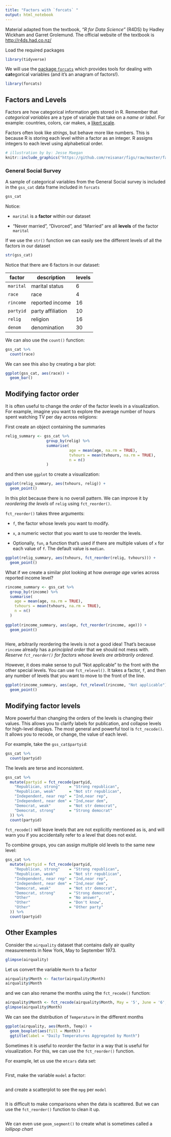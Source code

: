 ---
title: "Factors with `forcats` "
output: html_notebook
---

Material adapted from the textbook, _"R for Data Science"_ (R4DS) by Hadley Wickham and Garret Grolemund. The official website of the textbook is <http://r4ds.had.co.nz/>



Load the required packages 

```{r, message=FALSE}
library(tidyverse)
```

We will use the [package `forcats`](https://forcats.tidyverse.org/) which provides tools for dealing with **cat**egorical variables (and it's an anagram of factors!).

```{r}
library(forcats)
```


## Factors and Levels


Factors are how categorical information gets stored in R. Remember that _categorical variables_ are a type of variable that take on a _name or label_. For example: countries, colors, car makes, a [likert scale](https://en.wikipedia.org/wiki/Likert_scale).


Factors often look like _strings_, but behave more like numbers. This is because R is storing each level within a factor as an integer. R assigns integers to each level using alphabetical order.

```{r, echo = FALSE, eval = TRUE}
# illustration by by: Jesse Maegan
knitr::include_graphics("https://github.com/reisanar/figs/raw/master/factors_example.png")
```



### General Social Survey

A sample of categorical variables from the General Social survey is included in the `gss_cat` data frame included in `forcats`

```{r}
gss_cat
```


Notice: 

- `marital` is a **factor** within our dataset

- "Never married", "Divorced", and "Married" are all **levels** of the factor `marital`

If we use the `str()` function we can easily see the different levels of all the factors in our dataset

```{r}
str(gss_cat)
```

Notice that there are 6 factors in our dataset: 

factor      | description                 | levels
------------|-----------------------------|--------------
`marital`   | marital status              | 6
`race`      | race                        | 4      
`rincome`   | reported income             | 16
`partyid`   | party affiliation           | 10
`relig`     | religion                    | 16
`denom`     | denomination                | 30


We can also use the `count()` function:

```{r}
gss_cat %>%
  count(race)
```

We can see this also by creating a bar plot:

```{r}
ggplot(gss_cat, aes(race)) +
  geom_bar()
```


## Modifying factor order

It is often useful to change the _order_ of the factor levels in a visualization. For example, imagine you want to explore the average number of hours spent watching TV per day across religions:

First create an object containing the summaries

```{r}
relig_summary <- gss_cat %>%
                  group_by(relig) %>%
                  summarise(
                            age = mean(age, na.rm = TRUE),
                            tvhours = mean(tvhours, na.rm = TRUE),
                            n = n()
                  )
```

and then use `ggplot` to create a visualization:

```{r}
ggplot(relig_summary, aes(tvhours, relig)) + 
  geom_point()
```


In this plot because there is no overall pattern. We can improve it by _reordering the levels_ of `relig` using `fct_reorder()`. 

`fct_reorder()` takes three arguments:

- `f`, the factor whose levels you want to modify.

- `x`, a numeric vector that you want to use to reorder the levels.

- Optionally, `fun`, a function that's used if there are multiple values of `x` for each value of `f`. The default value is `median`.

```{r}
ggplot(relig_summary, aes(tvhours, fct_reorder(relig, tvhours))) +
  geom_point()
```

What if we create a similar plot looking at how _average age_ varies across reported income level?


```{r}
rincome_summary <- gss_cat %>%
  group_by(rincome) %>%
  summarise(
    age = mean(age, na.rm = TRUE),
    tvhours = mean(tvhours, na.rm = TRUE),
    n = n()
  )
  
ggplot(rincome_summary, aes(age, fct_reorder(rincome, age))) +
  geom_point()
  
```

Here, arbitrarily reordering the levels is not a good idea! That's because `rincome` already has a _principled order_ that we should not mess with. _Reserve `fct_reorder()` for factors whose levels are arbitrarily ordered._

However, it does make sense to pull "Not applicable" to the front with the other special levels. You can use `fct_relevel()`. It takes a factor, `f`, and then any number of levels that you want to move to the front of the line.

```{r}
ggplot(rincome_summary, aes(age, fct_relevel(rincome, "Not applicable"))) +
  geom_point()
```



## Modifying factor levels

More powerful than changing the orders of the levels is changing their values. This allows you to clarify labels for publication, and collapse levels for high-level displays. The most general and powerful tool is `fct_recode()`. It allows you to recode, or change, the value of each level. 

For example, take the `gss_cat$partyid`:

```{r}
gss_cat %>% 
  count(partyid)

```

The levels are terse and inconsistent. 

```{r}
gss_cat %>%
  mutate(partyid = fct_recode(partyid,
    "Republican, strong"    = "Strong republican",
    "Republican, weak"      = "Not str republican",
    "Independent, near rep" = "Ind,near rep",
    "Independent, near dem" = "Ind,near dem",
    "Democrat, weak"        = "Not str democrat",
    "Democrat, strong"      = "Strong democrat"
  )) %>%
  count(partyid)
```

`fct_recode()` will leave levels that are not explicitly mentioned as is, and will warn you if you accidentally refer to a level that does not exist.

To combine groups, you can assign multiple old levels to the same new level:

```{r}
gss_cat %>%
  mutate(partyid = fct_recode(partyid,
    "Republican, strong"    = "Strong republican",
    "Republican, weak"      = "Not str republican",
    "Independent, near rep" = "Ind,near rep",
    "Independent, near dem" = "Ind,near dem",
    "Democrat, weak"        = "Not str democrat",
    "Democrat, strong"      = "Strong democrat",
    "Other"                 = "No answer",
    "Other"                 = "Don't know",
    "Other"                 = "Other party"
  )) %>%
  count(partyid)
```



## Other Examples

Consider the `airquality` dataset that contains daily air quality measurements in New York, May to September 1973.


```{r}
glimpse(airquality)
```

Let us convert the variable `Month` to a factor

```{r}
airquality$Month <- factor(airquality$Month)
airquality$Month

```

and we can also rename the months using the `fct_recode()` function:

```{r}
airquality$Month <- fct_recode(airquality$Month, May = '5', June = '6', July = '7', Aug = '8', Sept = '9')
glimpse(airquality$Month)

```


We can see the distribution of `Temperature` in the different months

```{r}
ggplot(airquality, aes(Month, Temp)) +
  geom_boxplot(aes(fill = Month)) +
  ggtitle(label = "Daily Temperatures Aggregated by Month")

```



Sometimes it is useful to _reorder_ the factor in a way that is useful for visualization. For this, we can use the `fct_reorder()` function.

For example, let us use the `mtcars` data set:

```{r}


```

First, make the variable `model` a factor:

```{r}


```

and create a scatterplot to see the `mpg` per `model`

```{r}


```

It is difficult to make comparisons when the data is scattered. But we can use the `fct_reorder()` function to clean it up.


```{r}

 
```


We can even use `geom_segment()` to create what is sometimes called a _lollipop chart_

```{r}


```

